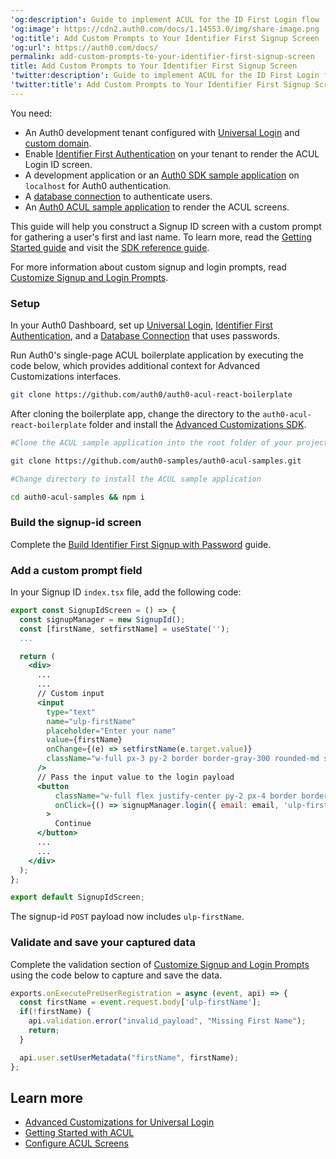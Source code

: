 ---
'og:description': Guide to implement ACUL for the ID First Login flow
'og:image': https://cdn2.auth0.com/docs/1.14553.0/img/share-image.png
'og:title': Add Custom Prompts to Your Identifier First Signup Screen
'og:url': https://auth0.com/docs/
permalink: add-custom-prompts-to-your-identifier-first-signup-screen
title: Add Custom Prompts to Your Identifier First Signup Screen
'twitter:description': Guide to implement ACUL for the ID First Login flow
'twitter:title': Add Custom Prompts to Your Identifier First Signup Screen
---
<Card title="Before you start">

You need:

* An Auth0 development tenant configured with [Universal Login](/docs/authenticate/login/auth0-universal-login) and [custom domain](/docs/customize/custom-domains).
* Enable [Identifier First Authentication](/docs/authenticate/login/auth0-universal-login/identifier-first) on your tenant to render the ACUL Login ID screen.
* A development application or an [Auth0 SDK sample application](/docs/quickstart/spa/react/interactive) on `localhost` for Auth0 authentication.
* A [database connection](/docs/authenticate/database-connections) to authenticate users.
* An [Auth0 ACUL sample application](https://github.com/auth0-samples/auth0-acul-samples) to render the ACUL screens.

</Card>

This guide will help you construct a Signup ID screen with a custom prompt for gathering a user's first and last name. To learn more, read the [Getting Started guide](/docs/customize/login-pages/advanced-customizations/getting-started) and visit the [SDK reference guide](/docs/customize/login-pages/advanced-customizations/getting-started/sdk-quickstart).

For more information about custom signup and login prompts, read [Customize Signup and Login Prompts](/docs/customize/login-pages/universal-login/customize-signup-and-login-prompts#validate-and-save-captured-data).

### Setup

In your <Tooltip tip="Auth0 Dashboard: Auth0's main product to configure your services." cta="View Glossary" href="/docs/glossary?term=Auth0+Dashboard">Auth0 Dashboard</Tooltip>, set up [Universal Login](/docs/authenticate/login/auth0-universal-login/universal-login-vs-classic-login/universal-experience), [Identifier First Authentication](/docs/authenticate/login/auth0-universal-login/identifier-first), and a [Database Connection](/docs/get-started/applications/set-up-database-connections) that uses passwords.

Run Auth0's single-page ACUL boilerplate application by executing the code below, which provides additional context for Advanced Customizations interfaces.

```bash lines
git clone https://github.com/auth0/auth0-acul-react-boilerplate
```






After cloning the boilerplate app, change the directory to the `auth0-acul-react-boilerplate` folder and install the [Advanced Customizations SDK](/docs/customize/login-pages/advanced-customizations/getting-started/sdk-quickstart).

```bash lines
#Clone the ACUL sample application into the root folder of your project

git clone https://github.com/auth0-samples/auth0-acul-samples.git

#Change directory to install the ACUL sample application 

cd auth0-acul-samples && npm i
```






### Build the signup-id screen

Complete the [Build Identifier First Signup with Password](/docs/customize/login-pages/advanced-customizations/build-user-flows/id-first-signup) guide.

### Add a custom prompt field

In your Signup ID `index.tsx` file, add the following code:



<Accordion title="Add Custom Prompts">

```jsx lines expandable
export const SignupIdScreen = () => {
  const signupManager = new SignupId();
  const [firstName, setfirstName] = useState('');
  ...

  return (
    <div>
      ...
      ...
      // Custom input
	  <input
		type="text"
        name="ulp-firstName"
        placeholder="Enter your name"
        value={firstName}
        onChange={(e) => setfirstName(e.target.value)}
        className="w-full px-3 py-2 border border-gray-300 rounded-md shadow-sm placeholder-gray-400 focus:outline-none focus:ring-2 focus:ring-blue-500 focus:border-blue-500"
      />
      // Pass the input value to the login payload
      <button 
          className="w-full flex justify-center py-2 px-4 border border-transparent rounded-md shadow-sm text-sm font-medium text-black bg-blue-600 hover:bg-blue-700 focus:outline-none focus:ring-2 focus:ring-offset-2 focus:ring-blue-500"
          onClick={() => signupManager.login({ email: email, 'ulp-firstname':  firstName})}
        >
          Continue
      </button>
      ...
      ...
    </div>
  );
};

export default SignupIdScreen;
```






</Accordion>



The signup-id `POST` payload now includes `ulp-firstName`.

### Validate and save your captured data

Complete the validation section of [Customize Signup and Login Prompts](/docs/customize/login-pages/universal-login/customize-signup-and-login-prompts#validate-and-save-captured-data) using the code below to capture and save the data.

```js lines
exports.onExecutePreUserRegistration = async (event, api) => {
  const firstName = event.request.body['ulp-firstName'];
  if(!firstName) {
    api.validation.error("invalid_payload", "Missing First Name");
    return;
  }

  api.user.setUserMetadata("firstName", firstName);
};
```






## Learn more

* [Advanced Customizations for Universal Login](/docs/customize/login-pages/advanced-customizations)
* [Getting Started with ACUL](/docs/customize/login-pages/advanced-customizations/getting-started)
* [Configure ACUL Screens](/docs/customize/login-pages/advanced-customizations/getting-started/configure-acul-screens)